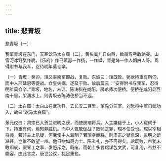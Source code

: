```yaml
---
---
---
```

title: 悲青坂
---



悲青坂〔一〕


我军青坂在东门，天寒饮马太白窟〔二〕。黄头奚儿日向西，数骑弯弓敢驰突。山雪河冰野樊作晚，《乐府》作已萧瑟一作扬，一作飒，青是烽一作人烟白人骨。焉得附书与我军，忍待明年莫仓卒。

〔一〕青坂：癸卯，琯又率南军即战，复败。东坡曰：琯既败，犹欲持重有所伺，而中人邢延恩等促战。仓皇失据，遂及于败。故后篇云：“安得附书与我军，忍待明年莫仓卒。”青坂，地名，未详。陈涛斜在咸阳，房琯师次便桥。便桥在咸阳县西南十里，架渭水上。则青坂去陈涛便桥当不远。

〔二〕太白窟：太白山在武功县，去长安二百里。琯先分三军，刘悊将中军自武功入，故曰“饮马太白窟”。

茅元仪曰：肃宗已入贺兰进明之谤，而使房琯将兵。人主嫌疑于上，小人窥伺于下。持重有伺，焉知非胜机。而中人辄敢促战？败师之罪，琯不任受也。琯以宰相将师，若非主上见疑，何至使中人监制？若琯幸而胜，则肃宗之疑愈深，进明之谤滋甚，岂惟不敢望一州。他日欲如高力士、陈玄礼，亦不可得矣。琯既败，帝犹未敢即废，假琴工之事，发怒斥之。既废，而朝士多言琯谋包文武，可复用，帝益不能容。由此言之，唐世公议，犹足重也。